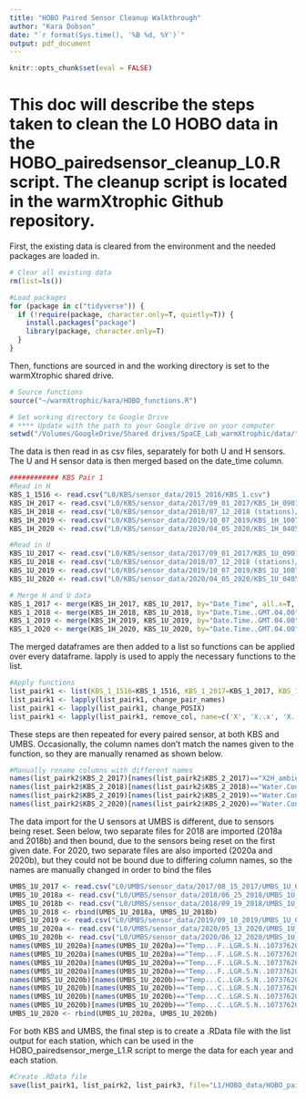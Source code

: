 ```yaml
---
title: "HOBO Paired Sensor Cleanup Walkthrough"
author: "Kara Dobson"
date: "`r format(Sys.time(), '%B %d, %Y')`"
output: pdf_document
---
```


```r
knitr::opts_chunk$set(eval = FALSE)
```

# This doc will describe the steps taken to clean the L0 HOBO data in the HOBO_pairedsensor_cleanup_L0.R script. The cleanup script is located in the warmXtrophic Github repository.

First, the existing data is cleared from the environment and the needed packages are loaded in.
```r
# Clear all existing data
rm(list=ls())

#Load packages
for (package in c("tidyverse")) {
  if (!require(package, character.only=T, quietly=T)) {
    install.packages("package")
    library(package, character.only=T)
  }
}
```

Then, functions are sourced in and the working directory is set to the warmXtrophic shared drive.
```r
# Source functions
source("~/warmXtrophic/kara/HOBO_functions.R")

# Set working directory to Google Drive
# **** Update with the path to your Google drive on your computer
setwd("/Volumes/GoogleDrive/Shared drives/SpaCE_Lab_warmXtrophic/data/")
```

The data is then read in as csv files, separately for both U and H sensors.
The U and H sensor data is then merged based on the date_time column.
```r
############ KBS Pair 1
#Read in H
KBS_1_1516 <- read.csv("L0/KBS/sensor_data/2015_2016/KBS_1.csv")
KBS_1H_2017 <- read.csv("L0/KBS/sensor_data/2017/09_01_2017/KBS_1H_09012017.csv")
KBS_1H_2018 <- read.csv("L0/KBS/sensor_data/2018/07_12_2018 (stations)/KBS_1H_07122018.csv", skip=1)
KBS_1H_2019 <- read.csv("L0/KBS/sensor_data/2019/10_07_2019/KBS_1H_10072019.csv", skip=1)
KBS_1H_2020 <- read.csv("L0/KBS/sensor_data/2020/04_05_2020/KBS_1H_04052020.csv", skip=1)

#Read in U
KBS_1U_2017 <- read.csv("L0/KBS/sensor_data/2017/09_01_2017/KBS_1U_09012017.csv")
KBS_1U_2018 <- read.csv("L0/KBS/sensor_data/2018/07_12_2018 (stations)/KBS_1U_07122018.csv",skip=1)[ ,1:6]
KBS_1U_2019 <- read.csv("L0/KBS/sensor_data/2019/10_07_2019/KBS_1U_10072019.csv",skip=1)[ ,1:6]
KBS_1U_2020 <- read.csv("L0/KBS/sensor_data/2020/04_05_2020/KBS_1U_04052020.csv",skip=1)[ ,1:6]

# Merge H and U data
KBS_1_2017 <- merge(KBS_1H_2017, KBS_1U_2017, by="Date_Time", all.x=T, all.y=T)
KBS_1_2018 <- merge(KBS_1H_2018, KBS_1U_2018, by="Date.Time..GMT.04.00", all.x=T, all.y=T)
KBS_1_2019 <- merge(KBS_1H_2019, KBS_1U_2019, by="Date.Time..GMT.04.00", all.x=T, all.y=T)
KBS_1_2020 <- merge(KBS_1H_2020, KBS_1U_2020, by="Date.Time..GMT.04.00", all.x=T, all.y=T)
```

The merged dataframes are then added to a list so functions can be applied over every dataframe.
lapply is used to apply the necessary functions to the list.
```r
#Apply functions
list_pairk1 <- list(KBS_1_1516=KBS_1_1516, KBS_1_2017=KBS_1_2017, KBS_1_2018=KBS_1_2018, KBS_1_2019=KBS_1_2019, KBS_1_2020=KBS_1_2020)
list_pairk1 <- lapply(list_pairk1, change_pair_names)
list_pairk1 <- lapply(list_pairk1, change_POSIX)
list_pairk1 <- lapply(list_pairk1, remove_col, name=c('X', 'X..x', 'X..y'))
```

These steps are then repeated for every paired sensor, at both KBS and UMBS.
Occasionally, the column names don't match the names given to the function, so they are manually renamed as shown below.
```r
#Manually rename columns with different names
names(list_pairk2$KBS_2_2017)[names(list_pairk2$KBS_2_2017)=="X2H_ambient_soil_moist_5cm"] <- "XH_ambient_soil_moisture_5cm"
names(list_pairk2$KBS_2_2018)[names(list_pairk2$KBS_2_2018)=="Water.Content..m..m...LGR.S.N..10736967..SEN.S.N..10736061..LBL..2H_ambient_soil_moist_5cm."] <- "XH_ambient_soil_moisture_5cm"
names(list_pairk2$KBS_2_2019)[names(list_pairk2$KBS_2_2019)=="Water.Content..m..m...LGR.S.N..10736967..SEN.S.N..10736061..LBL..2H_ambient_soil_moist_5cm."] <- "XH_ambient_soil_moisture_5cm"
names(list_pairk2$KBS_2_2020)[names(list_pairk2$KBS_2_2020)=="Water.Content..m..m...LGR.S.N..10736967..SEN.S.N..10736061..LBL..2H_ambient_soil_moist_5cm."] <- "XH_ambient_soil_moisture_5cm"
```

The data import for the U sensors at UMBS is different, due to sensors being reset.
Seen below, two separate files for 2018 are imported (2018a and 2018b) and then bound, due to the sensors being reset on the first given date.
For 2020, two separate files are also imported (2020a and 2020b), but they could not be bound due to differing column names, so the names are manually changed in order to bind the files
```r
UMBS_1U_2017 <- read.csv("L0/UMBS/sensor_data/2017/08_15_2017/UMBS_1U_08152017.csv")
UMBS_1U_2018a <- read.csv("L0/UMBS/sensor_data/2018/06_25_2018/UMBS_1U_06252018.csv", skip=1)
UMBS_1U_2018b <- read.csv("L0/UMBS/sensor_data/2018/09_19_2018/UMBS_1U_09192018.csv", skip=1)
UMBS_1U_2018 <- rbind(UMBS_1U_2018a, UMBS_1U_2018b)
UMBS_1U_2019 <- read.csv("L0/UMBS/sensor_data/2019/09_10_2019/UMBS_1U_09102019.csv", skip=1)[ ,1:6]
UMBS_1U_2020a <- read.csv("L0/UMBS/sensor_data/2020/05_13_2020/UMBS_1U_05132020.csv", skip=1)[ ,1:6]
UMBS_1U_2020b <- read.csv("L0/UMBS/sensor_data/2020/06_12_2020/UMBS_1U_06122020.csv", skip=1)[ ,1:6]
names(UMBS_1U_2020a)[names(UMBS_1U_2020a)=="Temp...F..LGR.S.N..10737620..SEN.S.N..10737620..LBL..1U_ambient_soil_temp_5cm."] <- "XU_ambient_soil_temp_5cm"
names(UMBS_1U_2020a)[names(UMBS_1U_2020a)=="Temp...F..LGR.S.N..10737620..SEN.S.N..10737620..LBL..1U_ambient_air_10cm."] <- "XU_ambient_air_10cm"
names(UMBS_1U_2020a)[names(UMBS_1U_2020a)=="Temp...F..LGR.S.N..10737620..SEN.S.N..10737620..LBL..1U_warmed_air_10cm."] <- "XU_warmed_air_10cm"
names(UMBS_1U_2020a)[names(UMBS_1U_2020a)=="Temp...F..LGR.S.N..10737620..SEN.S.N..10737620..LBL..1U_warmed_soil_temp_5cm."] <- "XU_warmed_soil_temp_5cm"
names(UMBS_1U_2020b)[names(UMBS_1U_2020b)=="Temp...C..LGR.S.N..10737620..SEN.S.N..10737620..LBL..1U_ambient_soil_temp_5cm."] <- "XU_ambient_soil_temp_5cm"
names(UMBS_1U_2020b)[names(UMBS_1U_2020b)=="Temp...C..LGR.S.N..10737620..SEN.S.N..10737620..LBL..1U_ambient_air_10cm."] <- "XU_ambient_air_10cm"
names(UMBS_1U_2020b)[names(UMBS_1U_2020b)=="Temp...C..LGR.S.N..10737620..SEN.S.N..10737620..LBL..1U_warmed_air_10cm."] <- "XU_warmed_air_10cm"
names(UMBS_1U_2020b)[names(UMBS_1U_2020b)=="Temp...C..LGR.S.N..10737620..SEN.S.N..10737620..LBL..1U_warmed_soil_temp_5cm."] <- "XU_warmed_soil_temp_5cm"
UMBS_1U_2020 <- rbind(UMBS_1U_2020a, UMBS_1U_2020b)
```

For both KBS and UMBS, the final step is to create a .RData file with the list output for each station, which can be used in the HOBO_pairedsensor_merge_L1.R script to merge the data for each year and each station.
```r
#Create .RData file
save(list_pairk1, list_pairk2, list_pairk3, file="L1/HOBO_data/HOBO_paired_sensor_data/KBS/KBS_pairedsensors_L1.RData")
```

